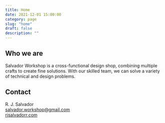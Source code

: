 ```yaml
---
title: Home
date: 2021-12-01 15:00:00
category: page
slug: "home"
draft: false
description: ""
---
```



## Who we are

Salvador Workshop is a cross-functional design shop, combining multiple crafts to create fine solutions. With our skilled team, we can solve a variety of technical and design problems.

<div className="index-gallery-wall">

<GalleryWall />

<GalleryWall />

</div>

## Contact

<div className="index-contact">

R. J. Salvador  
salvador.workshop@gmail.com  
[rjsalvadorr.com](https://rjsalvadorr.com/)

</div>
